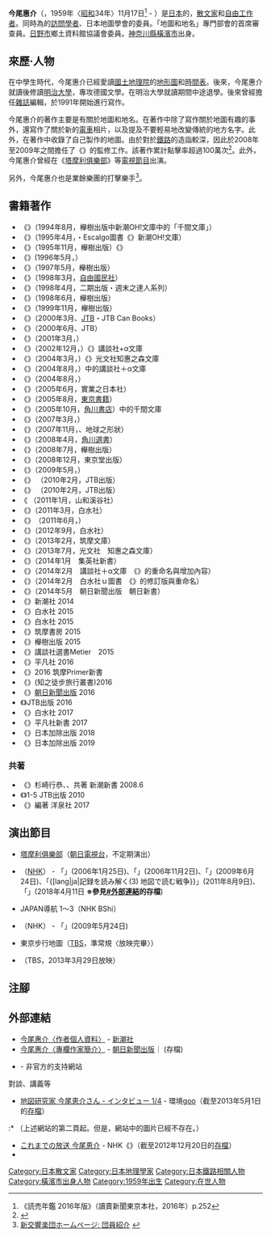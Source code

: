 '''今尾惠介'''（{{jpn|j=今尾 恵介|hg=いまお けいすけ}}，1959年〈[[昭和|昭和]]34年〉11月17日<ref>《読売年鑑 2016年版》（讀賣新聞東京本社，2016年）p.252</ref> - ）是[[日本|日本]]的{{Translink|ja|地名研究家|地名研究家|地圖研究家}}，[[散文家|散文家]]和[[自由工作者|自由工作者]]。同時為{{Translink|ja|一般財団法人|一般財團法人}}{{Translink|ja|日本地図センター|日本地圖中心}}的[[訪問學者|訪問學者]]、日本地圖學會的委員。「地圖和地名」專門部會的首席審查員。[[日野市|日野市]]鄉土資料館協議會委員。[[神奈川縣|神奈川縣]][[橫濱市|橫濱市]]出身。

== 來歷·人物 ==
在中學生時代，今尾惠介已經愛讀[[國土地理院|國土地理院]]的[[地形圖|地形圖]]和[[時間表|時間表]]。後來，今尾惠介就讀{{Translink|ja|神奈川県立旭高等学校|神奈川縣立旭高等學校}}後修讀[[明治大學|明治大學]]{{Translink|ja|文学部|文學部}}，專攻德國文學。在明治大學就讀期間中途退學。後來曾經擔任[[雜誌|雜誌]]編輯，於1991年開始進行寫作。

今尾惠介的著作主要是有關於地圖和地名。在著作中除了寫作關於地圖有趣的事外，還寫作了關於新的[[電車|電車]]相片，以及提及不要輕易地改變傳統的地方名字。此外，在著作中收錄了自己製作的地圖。由於對於[[鐵路|鐵路]]的造詣較深，因此於2008年至2009年之間擔任了《{{Translink|ja|日本鉄道旅行地図帳|日本鐵道旅行地圖帳|日本鐵道旅行地圖帳 <small>全線・全站・全廢線</small>}}》的監修工作。該著作累計點擊率超過100萬次<ref>{{Cite web |url=http://www.shinchosha.co.jp/railmap/ |title=「日本鉄道旅行地図帳」監修・今尾恵介 |publisher=新潮社 |language=ja |accessdate=2009年3月8日 |archive-date=2021年2月28日 |archive-url=https://web.archive.org/web/20210228103013/https://www.shinchosha.co.jp/railmap/ }}</ref>。此外，今尾惠介曾經在《[[塔摩利俱樂部|塔摩利俱樂部]]》等[[電視節目|電視節目]]出演。

另外，今尾惠介也是業餘樂團{{Translink|ja|新交響楽団 (アマチュア・オーケストラ)|新交響樂團 (業餘樂團)|新交響樂團}}的打擊樂手<ref>[http://www.shinkyo.com/members/imao.html 新交響楽団ホームページ: 団員紹介] {{Wayback|url=http://www.shinkyo.com/members/imao.html |date=20200216103750 }}{{ja icon}}</ref>。

== 書籍著作 ==
*《{{lang|ja|地図の遊び方}}》（1994年8月，櫸樹出版中新潮OH!文庫中的「千間文庫」）
*《{{lang|ja|日本の地名・都市名 <small>これだけ知っていれば面白い</small>}}》（1995年4月，{{Translink|ja|日本実業出版社|日本實業出版社}}・Escalgo圖書《{{lang|ja|地名の謎}}》新潮OH!文庫）
*《{{lang|ja|地図ざんまい・しますか}}》（1995年11月，櫸樹出版）《{{lang|ja|地図を探偵する}}》{{Translink|ja|新潮文庫}}
*《{{lang|ja|地図あるきの旅}}》(1996年5月，{{Translink|ja|朝日ソノラマ|朝日Sonorama}}）
*《{{lang|ja|地図で歩く鉄道の峠}}》（1997年5月，櫸樹出版）
*《{{lang|ja|地形図探検隊}}》（1998年3月，[[自由國民社|自由國民社]]）
*《{{lang|ja|地図で歩く 廃線跡 <small>失われた鉄道の痕跡を辿る</small>}}》（1998年4月，二期出版・週末之達人系列）
*《{{lang|ja|地図で歩く 路面電車の街 <small>全国現役廃止路面電車路線図付</small>}}》（1998年6月，櫸樹出版）
*《{{lang|ja|地図で今昔}}》（1999年11月，櫸樹出版）
*《{{lang|ja|地形図でたどる鉄道史 <small>鉄道近代化の足跡を図上観察</small> 東日本編}}》（2000年3月、[[JTB出版|JTB]]・JTB Can Books）
*《{{lang|ja|地形図でたどる鉄道史 <small>鉄道近代化の足跡を図上観察</small> 西日本編}}》（2000年6月、JTB）
*《{{lang|ja|路面電車 <small>未来型都市交通への提言</small>}}》（2001年3月，{{Translink|ja|ちくま新書|筑摩新書}}）
*《{{lang|ja|地図を楽しむ <small>なるほど事典</small>}}》（2002年12月，{{Translink|ja|実業之日本社|實業之日本社}}）《{{lang|ja|地図が隠した「暗号」}}》講談社+α文庫　 
*《{{lang|ja|住所と地名の大研究}}》（2004年3月，{{Translink|ja|新潮選書}}）《{{lang|ja|番地の謎}}》光文社知惠之森文庫
*《{{lang|ja|消えた駅名 <small>駅名改称の裏に隠された謎と秘密</small>}}》（2004年8月，{{Translink|ja|東京堂出版}}）中的講談社＋α文庫　
*《{{lang|ja|タイムスリップマップ 四国四都 <small>高知松山高松徳島</small>}}》（2004年8月，{{Translink|ja|日本地図センター|日本地圖中心}}）
*《{{lang|ja|<small>「平成の大合併」で日本地図に大異変！ </small>生まれる地名・消える地名}}》（2005年6月，實業之日本社）
*《{{lang|ja|地図で旅する東海道}}》（2005年8月，[[東京書籍|東京書籍]]）
*《{{lang|ja|日本地図のたのしみ}}》（2005年10月，[[角川書店|角川書店]]）中的千間文庫
*《{{lang|ja|日本の地名遺産「難読・おもしろ・謎解き」探訪記51}}》（2007年3月，{{Translink|ja|講談社+α新書}}）
*《{{lang|ja|世界の地図を旅しよう}}》（2007年11月，{{Translink|ja|白水社}}、地球之形狀）
*《{{lang|ja|地名の社会学}}》（2008年4月，[[角川學藝出版|角川選書]]）
*《{{lang|ja|多摩の鉄道沿線 <small>古今御案内</small>}}》（2008年7月，櫸樹出版）
*《{{lang|ja|地図から消えた地名 <small>消滅した理由とその謎を探る</small>}}》（2008年12月，東京堂出版）
*《{{lang|ja|線路を楽しむ鉄道学}}》（2009年5月，{{Translink|ja|講談社現代新書}}）
*《{{lang|ja|鉄道車窓絵図}}》 {{lang|ja|東日本の28路線を手描きマップで完全解説!. 東日本編}} （2010年2月，JTB出版）  
*《{{lang|ja|鉄道車窓絵図}}》 {{lang|ja|西日本の28路線を手描きマップで完全解説!. 西日本編}} （2010年2月，JTB出版）  
*《{{lang|ja|地形図の楽しい読み方 不思議でおもしろい地図の世界へ}} （2011年1月，山和溪谷社）  
*《{{lang|ja|地図で読む戦争の時代}}》（2011年3月，白水社）
*《{{lang|ja|鉄道ひとり旅入門}}》　（2011年6月，{{Translink|ja|ちくまプリマー新書|筑摩Primer新書}}）　
*《{{lang|ja|地図で読む昭和の日本}}》（2012年9月，白水社）
*《{{lang|ja|日本の地名おもしろ探訪記}}》（2013年2月，筑摩文庫）
*《{{lang|ja|この地名がすごい}}》（2013年7月，光文社　知惠之森文庫）
*《{{lang|ja|絶景鉄道　地図の旅}}》（2014年1月　集英社新書）
*《{{lang|ja|地図が隠した「暗号」}}》（2014年2月　講談社＋α文庫　《{{lang|ja|地図を楽しむなるほど事典}}》的重命名與增加內容）
*《{{lang|ja|地図で読む世界と日本}}》（2014年2月　白水社ｕ圖書　《{{lang|ja|世界の地図を旅しよう}}》的修訂版與重命名）
*《{{lang|ja|鉄道でゆく凸凹地形の旅}}》（2014年5月　朝日新聞出版　朝日新書）
*《{{lang|ja|世界最速「車窓案内」 東海道新幹線開業50周年記念}}》新潮社 2014
*《{{lang|ja|地図と鉄道省文書で読む私鉄の歩み 関東3 (京成・京急・相鉄)}}》白水社 2015
*《{{lang|ja|地図と鉄道省文書で読む私鉄の歩み 関東2 (京王・西武・東武)}}》白水社 2015
*《{{lang|ja|ふらり珍地名の旅}}》筑摩書房 2015
*《{{lang|ja|地図でたどる多摩の街道 30市町村をつなぐ道}}》櫸樹出版 2015
*《{{lang|ja|地図入門}}》講談社選書Metier　2015
*《{{lang|ja|今尾恵介の地図読み練習帳100問}}》平凡社 2016
*《{{lang|ja|地名の楽しみ}}》2016 筑摩Primer新書
*《{{lang|ja|地図マニア空想の旅}}》{{Translink|ja|集英社インターナショナル|集英社國際}}(知之徒步旅行叢書)2016
*《{{lang|ja|鉄道唱歌と地図でたどるあの駅この街}}》[[朝日新聞出版|朝日新聞出版]] 2016
*《{{lang|ja|地図で解明!東京の鉄道発達史}}》JTB出版 2016
*《{{lang|ja|地図と鉄道省文書で読む私鉄の歩み 関西1}}》白水社 2017
*《{{lang|ja|東京凸凹地形散歩 カラー版}}》平凡社新書 2017
*《{{lang|ja|日本全国　駅名めぐり}}》日本加除出版 2018
*《{{lang|ja|地形図でたどる日本の風景}}》日本加除出版 2019

===共著===
*《{{lang|ja|日本の鉄道車窓絶景100選}}》杉崎行恭、{{Translink|ja|原武史}}、{{Translink|ja|矢野直美}}共著 新潮新書 2008.6  
*《{{lang|ja|新・鉄道廃線跡を歩く}}》1-5 JTB出版 2010
*《{{lang|ja|今尾恵介責任編集地図と鉄道}}》編著 洋泉社 2017

== 演出節目 ==
* [[塔摩利俱樂部|塔摩利俱樂部]]（[[朝日電視台|朝日電視台]]，不定期演出）
* {{Translink|ja|視点・論点|視點·論點}}（[[NHK|NHK]]） - 「{{lang|ja|地図で読む日本}}」(2006年1月25日)、「{{lang|ja|町名復活}}」(2006年11月2日)、「{{lang|ja|廃線から見えてくるもの}}」(2009年6月24日)、「{[lang|ja|記録を読み解く(3) 地図で読む戦争}}」(2011年8月9日)、「{{lang|ja|地図の中の明治}}」(2018年4月11日 '''※參見[[#外部連結|#外部連結]]的存檔''')
* JAPAN導航 1〜3（NHK BShi）
* {{lang|ja|課外授業 ようこそ先輩}}（NHK） - 「{{lang|ja|地図で昔を想像しよう{{small|（神奈川県横浜市立さちが丘小学校）}}}}」(2009年5月24日)
* 東京步行地圖（[[TBS電視台|TBS]]，準常規〈放映完畢〉）
* {{lang|ja|マツコの知らない世界}}（TBS，2013年3月29日放映）

== 注腳 ==
{{Reflist}}

== 外部連結 ==
* [https://www.shinchosha.co.jp/writer/868/ 今尾惠介〈作者個人資料〉] {{Wayback|url=https://www.shinchosha.co.jp/writer/868/ |date=20210123004613 }}{{ja icon}} - [[新潮社|新潮社]]
* [https://dot.asahi.com/columnist/profile/?author_id=imaokeisuke 今尾惠介〈專欄作家簡介〉] {{Wayback|url=https://dot.asahi.com/columnist/profile/?author_id=imaokeisuke |date=20201030113259 }}{{ja icon}} - [[朝日新聞出版|朝日新聞出版]]｜{{Translink|ja|AERA dot.}} (存檔)
* {{Wayback |url=http://www.ken-s.net/imaokeisuke/ |title=今尾恵介のページ：地図エッセイスト今尾恵介の応援サイト|date=20160304102430 }} - 非官方的支持網站
; 對談、講義等
* [https://archive.is/hA0M3 地図研究家 今尾恵介さん - インタビュー 1/4]{{ja icon}} - 環境[[goo|goo]]（截至2013年5月1日的[[archive.is|存檔]]）
:* {{Wayback |url=http://eco.goo.ne.jp/business/csr/ecologue/ecologue09_02.html |title=地図研究家 今尾恵介さん - インタビュー 2/4 - 環境goo |date=20090406193254 }}（上述網站的第二頁起。但是，網站中的圖片已經不存在。）
* [https://archive.is/i3tP これまでの放送 今尾恵介]{{ja icon}} - NHK《{{lang|ja|課外授業 ようこそ先輩}}》（截至2012年12月20日的[[archive.is|存檔]]）
* {{Cite web |author=今尾恵介 |date=2018年4月11日 |url=https://www.nhk.or.jp/kaisetsu-blog/400/293443.html |title=「地図の中の明治」（視点・論点） - 解説アーカイブス |work=NHK解說委員室 |publisher=[[NHK|NHK]] |accessdate=2018-04-18 |ref=視論-2018 |language=ja |archive-date=2019-05-22 |archive-url=https://web.archive.org/web/20190522182223/http://www.nhk.or.jp/kaisetsu-blog/400/293443.html }}

{{Normdaten}}
{{DEFAULTSORT:Imao, Keisuke}}
[[Category:日本散文家|Category:日本散文家]]
[[Category:日本地理學家|Category:日本地理學家]]
[[Category:日本鐵路相關人物|Category:日本鐵路相關人物]]
[[Category:橫濱市出身人物|Category:橫濱市出身人物]]
[[Category:1959年出生|Category:1959年出生]]
[[Category:在世人物|Category:在世人物]]